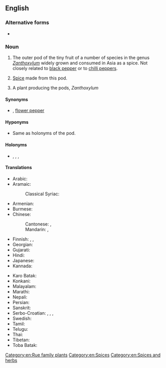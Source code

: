 ==English==
{{wikipedia}}

===Alternative forms===
* {{l|en|Szechuan pepper}}

===Noun===
{{en-noun|-|s}}

# {{lb|en|countable|uncountable}} The outer pod of the tiny fruit of a number of species in the genus ''[[Zanthoxylum]]'' widely grown and consumed in Asia as a spice. Not closely related to [[black pepper]] or to [[chilli pepper]]s.
# {{lb|en|uncountable}} [[spice|Spice]] made from this pod.
# {{lb|en|countable}} A plant producing the pods, ''Zanthoxylum''

====Synonyms====
* {{sense|pod and spice}} {{l|en|fagara pepper}}<!-- or just fagara ?-->, [[flower pepper]]

====Hyponyms====
* {{sense|plant}} Same as holonyms of the pod.

====Holonyms====
* {{sense|pod}} {{taxlink|Zanthoxylum piperitum|species|noshow=1}}, {{taxlink|Zanthoxylum sancho|species|noshow=1}}, {{taxlink|Zanthoxylum schinifolium|species|noshow=1}}, {{taxlink|Zanthoxylum simulans|species|noshow=1}}

====Translations====
{{trans-top|pod of Zanthoxylum}}
* Arabic: {{t|ar|فَاغِرَة|f}}
* Aramaic:
*: Classical Syriac: {{t|syc|ܦܥܪܐ|m|tr=‎pāʿrā}}
* Armenian: {{t-needed|hy}}
* Burmese: {{t-needed|my}}
* Chinese:
*: Cantonese: {{t|yue|花椒|tr=faa1 ziu1|sc=Hani}} {{qualifier|Sichuan pepper}}, {{t|yue|山椒|tr=saan1 ziu1|sc=Hani}} {{qualifier|Japanese sanshō}}
*: Mandarin: {{t+|cmn|花椒|tr=huājiāo|sc=Hani}}, {{qualifier|less common}} {{t+|cmn|山椒|tr=shānjiāo|sc=Hani}}
* Finnish: {{t|fi|sichuaninpippuri}}, {{t|fi|anispippuri}}, {{t|fi|kiinanpippuri}}
* Georgian: {{t-needed|ka}}
* Gujarati: {{t|gu|ચીરફળ}}
* Hindi: {{t|hi|तेजफल}}
* Japanese: {{t+|ja|山椒|tr=sanshō}}
* Kannada: {{t-needed|kn}}
{{trans-mid}}
* Karo Batak: {{t|btx|tuba}}
* Konkani: {{t|kok|तिरफळ}}
* Malayalam: {{t-needed|ml}}
* Marathi: {{t|mr|चिरफळ}}
* Nepali: {{t|ne|टिमुर}}
* Persian: {{t|fa|فاخِره‎|tr=fâxere}}
* Sanskrit: {{t-needed|sa}}
* Serbo-Croatian: {{t|sh|sečuanski papar|m}}, {{t|sh|sečuanski biber|m}}, {{t|sh|japanski papar|m}}, {{t|sh|japanski biber|m}}
* Swedish: {{t+|sv|sichuanpeppar|c}}
* Tamil: {{t-needed|ta}}
* Telugu: {{t-needed|te}}
* Thai: {{t-needed|th}}
* Tibetan: {{t|bo|གཡེར་མ}}
* Toba Batak: {{t|bbc|andaliman}}
{{trans-bottom}}

[[Category:en:Rue family plants]]
[[Category:en:Spices]]
[[Category:en:Spices and herbs]]